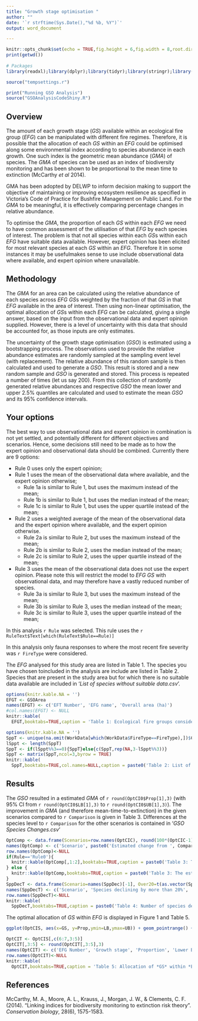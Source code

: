 ```yaml
---
title: "Growth stage optimisation "
author: "" 
date: '`r strftime(Sys.Date(),"%d %b, %Y")`'
output: word_document

---
```


```r
knitr::opts_chunk$set(echo = TRUE,fig.height = 6,fig.width = 8,root.dir="./")
print(getwd())
                                                           
# Packages
library(readxl);library(dplyr);library(tidyr);library(stringr);library(nloptr);library(ggplot2);
```


```r
source("tempsettings.r")

print("Running GSO Analysis")
source("GSOAnalysisCodeShiny.R")
```

## Overview

The amount of each growth stage (*GS*) available within an ecological fire group (*EFG*) can be manipulated with different fire regimes. Therefore, it is possible that the allocation of each *GS* within an *EFG* could be optimised along some environmental index according to species abundance in each growth. One such index is the geometric mean abundance (*GMA*) of species. The *GMA* of species can be used as an index of biodiversity monitoring and has been shown to be proportional to the mean time to extinction (McCarthy *et al* 2014).

GMA has been adopted by DELWP to inform decision making to support the objective of maintaining or improving ecosystem resilience as specified in Victoria’s Code of Practice for Bushfire Management on Public Land. For the *GMA* to be meaningful, it is effectively comparing percentage changes in relative abundance.

To optimise the *GMA*, the proportion of each *GS* within each *EFG* we need to  have common assessment of the utilisation of that *EFG* by each species of interest. The problem is that not all species within each *GS*s within each *EFG* have suitable data available. However, expert opinion has been elicited for most relevant species at each *GS* within an *EFG*. Therefore it in some instances it may be usefulmakes sense to use include observational data where available, and expert opinion where unavailable.

## Methodology

The *GMA* for an area can be calculated using the relative abundance of each species across *EFG* *GS*s weighted by the fraction of that *GS* in that *EFG* available in the area of interest. Then using non-linear optimisation, the optimal allocation of *GS*s within each *EFG* can be calculated, giving a single answer, based on the input from the observational data and expert opinion supplied. However, there is a level of uncertainty with this data that should be accounted for, as those inputs are only estimates.

The uncertainty of the growth stage optimisation (*GSO*) is estimated using a bootstrapping process. The observations used to provide the relative abundance estimates are randomly sampled at the sampling event level (with replacement). The relative abundance of this random sample is then calculated and used to generate a *GSO*. This result is stored and a new random sample and *GSO* is generated and stored. This process is repeated a number of times (let us say 200). From this collection of randomly generated relative abundances and respective *GSO* the mean lower and upper 2.5% quantiles are calculated and used to estimate the mean *GSO* and its 95% confidence intervals.

## Your options

The best way to use observational data and expert opinion in combination is not yet settled, and potentially different for different objectives and scenarios. Hence, some decisions still need to be made as to how the expert opinion and observational data should be combined. Currently there are 9 options:

* Rule 0 uses only the expert opinion;
* Rule 1 uses the mean of the observational data where available, and the expert opinion otherwise;
    + Rule 1a is similar to Rule 1, but uses the maximum instead of the mean;
    + Rule 1b is similar to Rule 1, but  uses the median instead of the mean;
    + Rule 1c is similar to Rule 1, but  uses the upper quartile instead of the mean;
* Rule 2 uses a weighted average of the mean of the observational data and the expert opinion where available, and the expert opinion otherwise.
    + Rule 2a is similar to Rule 2, but uses the maximum instead of the mean;
    + Rule 2b is similar to Rule 2,  uses the median instead of the mean;
    + Rule 2c is similar to Rule 2,  uses the upper quartile instead of the mean;
* Rule 3 uses the mean of the observational data does not use the expert opinion. Please note this will restrict the model to *EFG* *GS* with observational data, and may therefore have a vastly reduced number of species.
    + Rule 3a is similar to Rule 3, but uses the maximum instead of the mean;
    + Rule 3b is similar to Rule 3,  uses the median instead of the mean;
    + Rule 3c is similar to Rule 3,  uses the upper quartile instead of the mean;

In this analysis `r Rule` was selected. This rule uses the `r RuleText$Text[which(RuleText$Rule==Rule)]`

In this analysis only fauna responses to where the most recent fire severity was `r FireType` were considered.

The *EFG* analysed for this study area are listed in Table 1. The species you have chosen toincluded in the analysis are include are listed in Table 2. Species that are present in the study area but for which there is no suitable data available are included in '*List of species without suitable data.csv*'.

```r
options(knitr.kable.NA = '')
EFGT <- GSOArea
names(EFGT) <- c('EFT Number', 'EFG name', 'Overall area (ha)')
#col.names(EFGT) <- NULL
knitr::kable(
  EFGT,booktabs=TRUE,caption = 'Table 1: Ecological fire groups considered within the area of interest.')
```


```r
options(knitr.kable.NA = '')
SppT <- unique(na.omit(WorkData[which(WorkData$FireType==FireType),])$COMMON_NAME)
lSppt <- length(SppT)
SppT <- if(lSppt%%3==0){SppT}else{c(SppT,rep(NA,3-lSppt%%3))}
SppT <- matrix(SppT,ncol=3,byrow = TRUE)
knitr::kable(
  SppT,booktabs=TRUE,col.names=NULL,caption = paste0('Table 2: List of the ', lSppt, ' species considered within the area of interest.'),longtable = TRUE)
```

<!-- # ```{r SppTableNoDat,echo=FALSE} -->
<!-- # options(knitr.kable.NA = '') -->
<!-- # SppNTB <- unique(na.omit(NoData$COMMON_NAME[which(NoData$DIVNAME=='Birds')])) -->
<!-- # if(length(SppNTB)==0){SppNTB<-'None'} -->
<!-- # SppNTB <- if(length(SppNTB)%%3==0){SppNTB}else{c(SppNTB,rep(NA,3-length(SppNTB)%%3))} -->
<!-- # SppNTB <- matrix(SppNTB,ncol=3,byrow = TRUE) -->
<!-- # knitr::kable( -->
<!-- #   SppNTB,booktabs=TRUE,caption = 'Table 3: Bird species that are present in the study area but for which there is no suitable data available.',longtable = TRUE) -->
<!-- # SppNTC <- unique(na.omit(NoData$COMMON_NAME[which(NoData$DIVNAME=='Crustaceans')])) -->
<!-- # if(length(SppNTC)==0){SppNTC<-'None'} -->
<!-- # SppNTC <- if(length(SppNTC)%%3==0){SppNTC}else{c(SppNTC,rep(NA,3-length(SppNTC)%%3))} -->
<!-- # SppNTC <- matrix(SppNTC,ncol=3,byrow = TRUE) -->
<!-- # knitr::kable( -->
<!-- #   SppNTC,booktabs=TRUE,caption = 'Table 4: Crustacean species that are present in the study area but for which there is no suitable data available.',longtable = TRUE) -->
<!-- # SppNTFi <- unique(na.omit(NoData$COMMON_NAME[which(NoData$DIVNAME=='Fishes')])) -->
<!-- # if(length(SppNTFi)==0){SppNTFi<-'None'} -->
<!-- # SppNTFi <- if(length(SppNTFi)%%3==0){SppNTFi}else{c(SppNTFi,rep(NA,3-length(SppNTFi)%%3))} -->
<!-- # SppNTFi <- matrix(SppNTFi,ncol=3,byrow = TRUE) -->
<!-- # knitr::kable( -->
<!-- #   SppNTFi,booktabs=TRUE,caption = 'Table 5: Fish species that are present in the study area but for which there is no suitable data available.',longtable = TRUE) -->
<!-- # SppNTFr <- unique(na.omit(NoData$COMMON_NAME[which(NoData$DIVNAME=='Frogs')])) -->
<!-- # if(length(SppNTFr)==0){SppNTFr<-'None'} -->
<!-- # SppNTFr <- if(length(SppNTFr)%%3==0){SppNTFr}else{c(SppNTFr,rep(NA,3-length(SppNTFr)%%3))} -->
<!-- # SppNTFr <- matrix(SppNTFr,ncol=3,byrow = TRUE) -->
<!-- # knitr::kable( -->
<!-- #   SppNTFr,booktabs=TRUE,caption = 'Table 6: Frog species that are present in the study area but for which there is no suitable data available.',longtable = TRUE) -->
<!-- # SppNTM <- unique(na.omit(NoData$COMMON_NAME[which(NoData$DIVNAME=='Mammals')])) -->
<!-- # if(length(SppNTM)==0){SppNTM<-'None'} -->
<!-- # SppNTM <- if(length(SppNTM)%%3==0){SppNTM}else{c(SppNTM,rep(NA,3-length(SppNTM)%%3))} -->
<!-- # SppNTM <- matrix(SppNTM,ncol=3,byrow = TRUE) -->
<!-- # knitr::kable( -->
<!-- #   SppNTM,booktabs=TRUE,caption = 'Table 7: Mammal species that are present in the study area but for which there is no suitable data available.',longtable = TRUE) -->
<!-- # SppNTR <- unique(na.omit(NoData$COMMON_NAME[which(NoData$DIVNAME=='Reptiles')])) -->
<!-- # if(length(SppNTR)==0){SppNTR<-'None'} -->
<!-- # SppNTR <- if(length(SppNTR)%%3==0){SppNTR}else{c(SppNTR,rep(NA,3-length(SppNTR)%%3))} -->
<!-- # SppNTR <- matrix(SppNTR,ncol=3,byrow = TRUE) -->
<!-- # knitr::kable( -->
<!-- #   SppNTR,booktabs=TRUE,caption = 'Table 8: Reptile species that are present in the study area but for which there is no suitable data available.',longtable = TRUE) -->
<!-- # ``` -->

## Results

The *GSO* resulted in a estimated *GMA* of `r round(OptCI0$Prop[1],3)` (with 95% CI from `r round(OptCI0$LB[1],3)` to `r round(OptCI0$UB[1],3)`). The improvement in *GMA* (and therefore mean-time-to-extinction) in the given scenarios compared to `r Comparison` is given in Table 3. Differences at the species level to `r Comparison` for the other scenarios is contained in '*GSO Species Changes.csv*'

```r
OptComp <- data.frame(Scenarios=row.names(OptCIC), round(100*(OptCIC-1),1)[,c(1,3,2)])[which(row.names(OptCIC)!=Comparison),]
names(OptComp) <- c('Scenario', paste0('Estimated change from ', Comparison), 'Lower bound', 'Upper bound')
row.names(OptComp)<-NULL
if(Rule=='Rule0'){
  knitr::kable(OptComp[,1:2],booktabs=TRUE,caption = paste0('Table 3: The estimated percentage change in *GMA* of species from the ', Comparison, ' *GS* within *EFG* in the area of interest.'),longtable = TRUE)
} else {
  knitr::kable(OptComp,booktabs=TRUE,caption = paste0('Table 3: The estimated percentage change in *GMA* of species from the ', Comparison, ' *GS* within *EFG* in the area of interest, with 95% confidence intervals.'),longtable = TRUE)
}
SppDecT <- data.frame(Scenario=names(SppDec)[-1], Over20=t(as.vector(SppDec[1,-1])), Over50=t(as.vector(SppDec[2,-1])), All=t(as.vector(SppDec[3,-1])))
names(SppDecT) <- c('Scenario', 'Species declining by more than 20%', 'Species declining by more than 50%', '100% decline (local extinction)')
row.names(SppDecT)<-NULL
knitr::kable(
  SppDecT,booktabs=TRUE,caption = paste0('Table 4: Number of species declining by 20%, 50% or 100% from the ', Comparison, ' for the other scenarios.'),longtable = TRUE)
```

The optimal allocation of *GS* within *EFG* is displayed in Figure 1 and Table 5.

```r
ggplot(OptCIS, aes(x=GS, y=Prop,ymin=LB,ymax=UB)) + geom_pointrange() + facet_wrap(~ EFG) + labs(x="Growth stage", y="Proportion of ecological fire group")

OptCIT <- OptCIS[,c(6:7,3:5)]
OptCIT[,3:5] <- round(OptCIT[,3:5],3)
names(OptCIT) <- c('EFG Number', 'Growth stage', 'Proportion', 'Lower Bound', 'Upper bound')
row.names(OptCIT)<-NULL
knitr::kable(
  OptCIT,booktabs=TRUE,caption = 'Table 5: Allocation of *GS* within *EFG* to optimise the *GMA* of species in the area of interest, with 95% condifence intervals.',longtable = TRUE)
```




## References

McCarthy, M. A., Moore, A. L., Krauss, J., Morgan, J. W., & Clements, C. F. (2014). "Linking indices for biodiversity monitoring to extinction risk theory". *Conservation biology*, 28(6), 1575-1583.
